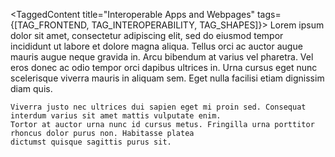
<TaggedContent title="Interoperable Apps and Webpages" tags={[TAG_FRONTEND, TAG_INTEROPERABILITY, TAG_SHAPES]}>
    Lorem ipsum dolor sit amet, consectetur adipiscing elit, sed do eiusmod tempor incididunt ut labore et dolore magna
    aliqua. Tellus orci ac auctor augue mauris augue neque gravida in. Arcu bibendum at varius vel pharetra. Vel eros
    donec ac odio tempor orci dapibus ultrices in. Urna cursus eget nunc scelerisque viverra mauris in aliquam sem. Eget
    nulla facilisi etiam dignissim diam quis.

    Viverra justo nec ultrices dui sapien eget mi proin sed. Consequat interdum varius sit amet mattis vulputate enim.
    Tortor at auctor urna nunc id cursus metus. Fringilla urna porttitor rhoncus dolor purus non. Habitasse platea
    dictumst quisque sagittis purus sit.
</TaggedContent>
